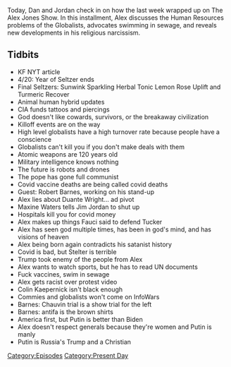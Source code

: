 {{DEFAULTSORT:
    #_EPISODE_0550:April 16, 2021
}}{{Episode
    | title           = April 16, 2021
    | caption         = Listen to this episode on [https://knowledgefight.libsyn.com/550-april-16-2021 Libsyn] [https://open.spotify.com/episode/3KvMxq6Y3Jrv0fwBOEwIrw Spotify]
    | episodeNumber   = 550
    | length          = 01:08:25
    | airDate         = April 19, 2021
    | coverageDate    = April 16, 2021
    | episodeType     = [[:Category:Present Day|Present Day]]
    | appearance      = [[Robert Barnes]], [[Duante Wright]], [[Maxine Waters]], [[Jim Jordan]], [[Anthony Fauci]], [[Tucker Carlson]], [[Brian Stelter]], [[Colin Kaepernick]]
    | beverage        = Sunwink Sparkling Herbal Tonic Lemon Rose Uplift; Sunwink Sparkling Herbal Tonic Turmeric Recover
    | previousEpisode = [[549: April 13-14, 2021]]
    | nextEpisode     = [[551: April 20-21, 2021]]
}}

{{Stub}}

Today, Dan and Jordan check in on how the last week wrapped up on The Alex Jones Show. In this installment, Alex discusses the Human Resources problems of the Globalists, advocates swimming in sewage, and reveals new developments in his religious narcissism.

==Tidbits==

*KF NYT article
*4/20: Year of Seltzer ends
*Final Seltzers: Sunwink Sparkling Herbal Tonic Lemon Rose Uplift and Turmeric Recover
*Animal human hybrid updates
*CIA funds tattoos and piercings
*God doesn't like cowards, survivors, or the breakaway civilization
*Killoff events are on the way
*High level globalists have a high turnover rate because people have a conscience
*Globalists can't kill you if you don't make deals with them
*Atomic weapons are 120 years old
*Military intelligence knows nothing
*The future is robots and drones
*The pope has gone full communist
*Covid vaccine deaths are being called covid deaths
*Guest: Robert Barnes, working on his stand-up
*Alex lies about Duante Wright... ad pivot
*Maxine Waters tells Jim Jordan to shut up
*Hospitals kill you for covid money
*Alex makes up things Fauci said to defend Tucker
*Alex has seen god multiple times, has been in god's mind, and has visions of heaven
*Alex being born again contradicts his satanist history
*Covid is bad, but Stelter is terrible
*Trump took enemy of the people from Alex
*Alex wants to watch sports, but he has to read UN documents
*Fuck vaccines, swim in sewage
*Alex gets racist over protest video
*Colin Kaepernick isn't black enough
*Commies and globalists won't come on InfoWars
*Barnes: Chauvin trial is a show trial for the left
*Barnes: antifa is the brown shirts
*America first, but Putin is better than Biden
*Alex doesn't respect generals because they're women and Putin is manly
*Putin is Russia's Trump and a Christian

[[Category:Episodes]]
[[Category:Present Day]]
